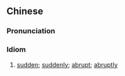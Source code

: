 {{also|突如其来}}
==Chinese==
{{zh-forms|s=突如其来}}

===Pronunciation===
{{zh-pron
|m=突rúqílái
|cat=cy
}}

===Idiom===
{{zh-idiom}}

# [[sudden]]; [[suddenly]]; [[abrupt]]; [[abruptly]]